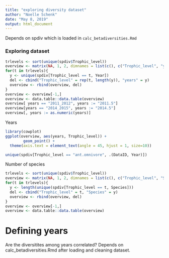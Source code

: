 ```yaml
---
title: "exploring diversity dataset"
author: "Noelle Schenk"
date: "May 8, 2019"
output: html_document
---
```

Depends on spdiv which is loaded in `calc_betadiversities.Rmd`

### Exploring dataset
```r
trlevels <- sort(unique(spdiv$Trophic_level))
overview <- matrix(NA, 1, 2, dimnames = list(c(), c("Trophic_level", "years")))
for(t in trlevels){
  y <- unique(spdiv[Trophic_level == t, Year])
  del <- cbind("Trophic_level" = rep(t, length(y)), "years" = y)
  overview <- rbind(overview, del)
}
overview <- overview[-1,]
overview <- data.table::data.table(overview)
overview[ years == "2011_2012", years := "2011.5"]
overview[years == "2014_2015", years := "2014.5"]
overview[, years := as.numeric(years)]
```
Years
```r
library(cowplot)
ggplot(overview, aes(years, Trophic_level)) +
        geom_point() +
  theme(axis.text = element_text(angle = 45, hjust = 1, size=10))
```

```r
unique(spdiv[Trophic_level == "ant.omnivore", .(DataID, Year)])
```

Number of species
```r
trlevels <- sort(unique(spdiv$Trophic_level))
overview <- matrix(NA, 1, 2, dimnames = list(c(), c("Trophic_level", "Species")))
for(t in trlevels){
  y <- length(unique(spdiv[Trophic_level == t, Species]))
  del <- cbind("Trophic_level" = t, "Species" = y)
  overview <- rbind(overview, del)
}
overview <- overview[-1,]
overview <- data.table::data.table(overview)
```


# Defining years
Are the diversitites among years correlated? Depends on calc_betadiversities.Rmd after loading and cleaning dataset.
```r

```


